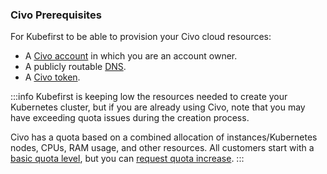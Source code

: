 ### Civo Prerequisites

For Kubefirst to be able to provision your Civo cloud resources:

- A [Civo account](https://dashboard.civo.com/signup) in which you are an account owner.
- A publicly routable [DNS](https://www.civo.com/learn/configure-dns#adding-a-domain-name).
- A [Civo token](https://dashboard.civo.com/security).

:::info
Kubefirst is keeping low the resources needed to create your Kubernetes cluster, but if you are already using Civo, note that you may have exceeding quota issues during the creation process.

Civo has a quota based on a combined allocation of instances/Kubernetes nodes, CPUs, RAM usage, and other resources. All customers start with a [basic quota level](https://www.civo.com/docs/account/quota), but you can [request quota increase](https://www.civo.com/docs/account/quota#requesting-a-quota-increase).
:::
